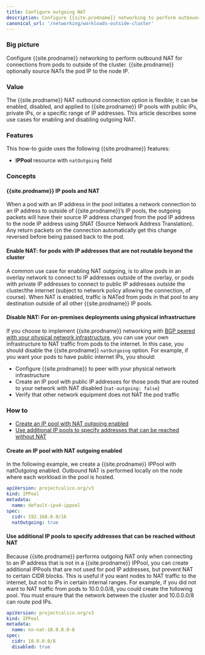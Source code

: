 ```yaml
---
title: Configure outgoing NAT
description: Configure {{site.prodname}} networking to perform outbound NAT for connections from pods to outside of the cluster.
canonical_url: '/networking/workloads-outside-cluster'
---
```


### Big picture

Configure {{site.prodname}} networking to perform outbound NAT for connections from pods to outside of the cluster. {{site.prodname}} optionally source NATs the pod IP to the node IP.

### Value

The {{site.prodname}} NAT outbound connection option is flexible; it can be enabled, disabled, and applied to {{site.prodname}} IP pools with public IPs, private IPs, or a specific range of IP addresses. This article describes some use cases for enabling and disabling outgoing NAT.

### Features

This how-to guide uses the following {{site.prodname}} features:

- **IPPool** resource with `natOutgoing` field

### Concepts

#### {{site.prodname}} IP pools and NAT

When a pod with an IP address in the pool initiates a network connection to an IP address to outside of {{site.prodname}}’s IP pools, the outgoing packets will have their source IP address changed from the pod IP address to the node IP address using SNAT (Source Network Address Translation). Any return packets on the connection automatically get this change reversed before being passed back to the pod.

#### Enable NAT: for pods with IP addresses that are not routable beyond the cluster

A common use case for enabling NAT outgoing, is to allow pods in an overlay network to connect to IP addresses outside of the overlay, or pods with private IP addresses to connect to public IP addresses outside the cluster/the internet (subject to network policy allowing the connection, of course). When NAT is enabled, traffic is NATed from pods in that pool to any destination outside of all other {{site.prodname}} IP pools.

#### Disable NAT: For on-premises deployments using physical infrastructure 

If you choose to implement {{site.prodname}} networking with [BGP peered with your physical network infrastructure]({{site.baseurl}}/networking/bgp), you can use your own infrastructure to NAT traffic from pods to the internet. In this case, you should disable the {{site.prodname}} `natOutgoing` option. For example, if you want your pods to have public internet IPs, you should:

- Configure {{site.prodname}} to peer with your physical network infrastructure
- Create an IP pool with public IP addresses for those pods that are routed to your network with NAT disabled (`nat-outgoing: false`)
- Verify that other network equipment does not NAT the pod traffic

### How to

- [Create an IP pool with NAT outgoing enabled](#create-an-ip-pool-with-nat-outgoing-enabled)
- [Use additional IP pools to specify addresses that can be reached without NAT](#use-additional-ip-pools-to-specify-addresses-that-can-be-reached-without-nat)

#### Create an IP pool with NAT outgoing enabled

In the following example, we create a {{site.prodname}} IPPool with natOutgoing enabled. Outbound NAT is performed locally on the node where each workload in the pool is hosted.

```yaml
apiVersion: projectcalico.org/v3
kind: IPPool
metadata:
  name: default-ipv4-ippool
spec:
  cidr: 192.168.0.0/16
  natOutgoing: true
```

#### Use additional IP pools to specify addresses that can be reached without NAT

Because {{site.prodname}} performs outgoing NAT only when connecting to an IP address that is not in a {{site.prodname}} IPPool, you can create additional IPPools that are not used for pod IP addresses, but prevent NAT to certain CIDR blocks. This is useful if you want nodes to NAT traffic to the internet, but not to IPs in certain internal ranges. For example, if you did not want to NAT traffic from pods to 10.0.0.0/8, you could create the following pool. You must ensure that the network between the cluster and 10.0.0.0/8 can route pod IPs.

```yaml
apiVersion: projectcalico.org/v3
kind: IPPool
metadata:
  name: no-nat-10.0.0.0-8
spec:
  cidr: 10.0.0.0/8
  disabled: true
```